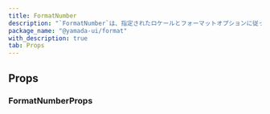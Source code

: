```yaml
---
title: FormatNumber
description: "`FormatNumber`は、指定されたロケールとフォーマットオプションに従って数値をフォーマットするコンポーネントです。"
package_name: "@yamada-ui/format"
with_description: true
tab: Props
---
```


## Props

### FormatNumberProps

<PropsCard
  id="formatnumber-value"
  name="value"
  required
  type="number"
  description="フォーマットする数値。"
/>

<PropsCard
  id="formatnumber-locale"
  name="locale"
  type="string"
  defaultValue="'en-US'"
  description="フォーマットに使用するロケール。"
/>

<PropsCard
  id="formatnumber-style"
  name="style"
  type='"decimal" | "currency" | "percent" | "unit"'
  description="使用するフォーマットスタイル。"
/>

<PropsCard
  id="formatnumber-currency"
  name="currency"
  type="string"
  description="通貨フォーマットで使用する通貨。"
/>

<PropsCard
  id="formatnumber-currencydisplay"
  name="currencyDisplay"
  type='"symbol" | "narrowSymbol" | "code" | "name"'
  description="通貨の表示方法。"
/>

<PropsCard
  id="formatnumber-unit"
  name="unit"
  type="string"
  description="単位フォーマットで使用する単位。"
/>

<PropsCard
  id="formatnumber-unitdisplay"
  name="unitDisplay"
  type='"short" | "long" | "narrow"'
  description="単位の表示方法。"
/>

<PropsCard
  id="formatnumber-notation"
  name="notation"
  type='"standard" | "scientific" | "engineering" | "compact"'
  description="使用する表記方法。"
/>

<PropsCard
  id="formatnumber-minimumfractiondigits"
  name="minimumFractionDigits"
  type="number"
  description="使用する小数点以下の最小桁数。"
/>

<PropsCard
  id="formatnumber-maximumfractiondigits"
  name="maximumFractionDigits"
  type="number"
  description="使用する小数点以下の最大桁数。"
/>

<PropsCard
  id="formatnumber-usegrouping"
  name="useGrouping"
  type="boolean"
  defaultValue="true"
  description="千の位区切りなどの桁区切り記号を使用するかどうか。"
/>
